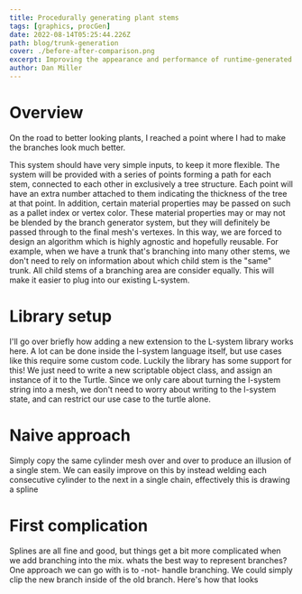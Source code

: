 ```yaml
---
title: Procedurally generating plant stems
tags: [graphics, procGen]
date: 2022-08-14T05:25:44.226Z
path: blog/trunk-generation
cover: ./before-after-comparison.png
excerpt: Improving the appearance and performance of runtime-generated branching trees
author: Dan Miller
---
```


# Overview

On the road to better looking plants, I reached a point where I had to make the branches look much better. 

This system should have very simple inputs, to keep it more flexible. The system will be provided with a series of points forming a path for each stem, connected to each other in exclusively a tree structure. Each point will have an extra number attached to them indicating the thickness of the tree at that point. In addition, certain material properties may be passed on such as a pallet index or vertex color. These material properties may or may not be blended by the branch generator system, but they will definitely be passed through to the final mesh's vertexes. In this way, we are forced to design an algorithm which is highly agnostic and hopefully reusable. For example, when we have a trunk that's branching into many other stems, we don't need to rely on information about which child stem is the "same" trunk. All child stems of a branching area are consider equally. This will make it easier to plug into our existing L-system.

# Library setup

I'll go over briefly how adding a new extension to the L-system library works here. A lot can be done inside the l-system language itself, but use cases like this require some custom code. Luckily the library has some support for this! We just need to write a new scriptable object class, and assign an instance of it to the Turtle. Since we only care about turning the l-system string into a mesh, we don't need to worry about writing to the l-system state, and can restrict our use case to the turtle alone.



# Naive approach

Simply copy the same cylinder mesh over and over to produce an illusion of a single stem. We can easily improve on this by instead welding each consecutive cylinder to the next in a single chain, effectively this is drawing a spline

# First complication

Splines are all fine and good, but things get a bit more complicated when we add branching into the mix. whats the best way to represent branches? One approach we can go with is to -not- handle branching. We could simply clip the new branch inside of the old branch. Here's how that looks